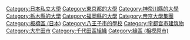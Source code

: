 [[Category:日本私立大學|Category:日本私立大學]]
[[Category:東京都的大學|Category:東京都的大學]]
[[Category:神奈川縣的大學|Category:神奈川縣的大學]]
[[Category:栃木縣的大學|Category:栃木縣的大學]]
[[Category:福岡縣的大學|Category:福岡縣的大學]]
[[Category:帝京大學集團|Category:帝京大學集團]]
[[Category:板橋區_(日本)|Category:板橋區 (日本)]]
[[Category:八王子市的學校|Category:八王子市的學校]]
[[Category:宇都宫市建筑物|Category:宇都宫市建筑物]]
[[Category:大牟田市|Category:大牟田市]]
[[Category:千代田區組織|Category:千代田區組織]]
[[Category:綠區_(相模原市)|Category:綠區 (相模原市)]]